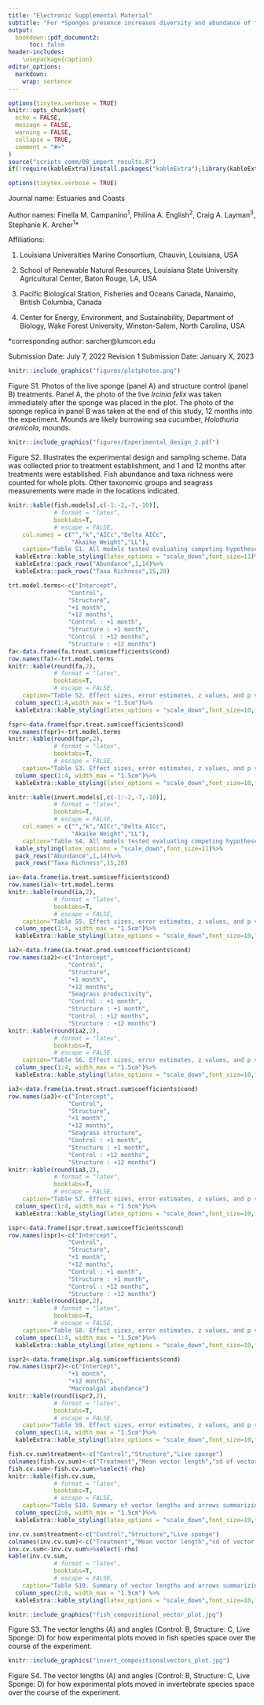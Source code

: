 ```yaml
---
title: "Electronic Supplemental Material" 
subtitle: "For *Sponges presence increases diversity and abundance of fish and invertebrates in subtropical seagrass beds*"
output:
  bookdown::pdf_document2:
      toc: false
header-includes:
    \usepackage{caption}
editor_options:
  markdown:
    wrap: sentence
---
```


```r
options(tinytex.verbose = TRUE)
knitr::opts_chunk$set(
  echo = FALSE,
  message = FALSE,
  warning = FALSE,
  collapse = TRUE,
  comment = "#>"
)
source("scripts_comm/08_import_results.R")
if(!require(kableExtra))install.packages("kableExtra");library(kableExtra)
```

```r
options(tinytex.verbose = TRUE)
```

Journal name: Estuaries and Coasts

Author names: Finella M. Campanino^1^, Philina A. English^2^, Craig A. Layman^3^, Stephanie K. Archer^1^*
 
Affiliations: 

1. Louisiana Universities Marine Consortium, Chauvin, Louisiana, USA

2. School of Renewable Natural Resources, Louisiana State University Agricultural Center,	Baton Rouge, LA, USA

3. Pacific Biological Station, Fisheries and Oceans Canada, Nanaimo, British Columbia, Canada

4. Center for Energy, Environment, and Sustainability, Department of Biology, Wake Forest University, Winston-Salem, North Carolina, USA
  
*corresponding author: sarcher@lumcon.edu

Submission Date: July 7, 2022
Revision 1 Submission Date: January X, 2023

```r
knitr::include_graphics("figures/plotphotos.png")
```

Figure S1. Photos of the live sponge (panel A) and structure control (panel B) treatments. Panel A, the photo of the live *Ircinia felix* was taken immediately after the sponge was placed in the plot. The photo of the sponge replica in panel B was taken at the end of this study, 12 months into the experiment. Mounds are likely burrowing sea cucumber, *Holothuria arenicola*, mounds.

```r
knitr::include_graphics("figures/Experimental_design_2.pdf")
```

Figure S2. Illustrates the experimental design and sampling scheme. Data was collected prior to treatment establishment, and 1 and 12 months after treatments were established. Fish abundance and taxa richness were counted for whole plots. Other taxonomic groups and seagrass measurements were made in the locations indicated. 

\clearpage


\captionsetup[table]{labelformat=empty}

```r
knitr::kable(fish.models[,c(-1:-2,-7,-10)],
             # format = "latex",
             booktabs=T,
             # escape = FALSE,
    col.names = c("","k","AICc","Delta AICc",
                  "Akaike Weight","LL"),
    caption="Table S1. All models tested evaluating competing hypotheses of the drivers of fish abundance and taxa richness.")%>%
  kableExtra::kable_styling(latex_options = "scale_down",font_size=11)%>%
  kableExtra::pack_rows("Abundance",1,14)%>%
  kableExtra::pack_rows("Taxa Richness",15,28)
```

\clearpage
\captionsetup[table]{labelformat=empty}

```r
trt.model.terms<-c("Intercept",
                 "Control",
                 "Structure",
                 "+1 month",
                 "+12 months",
                 "Control : +1 month",
                 "Structure : +1 month",
                 "Control : +12 months",
                 "Structure : +12 months")
fa<-data.frame(fa.treat.sum$coefficients$cond)
row.names(fa)<-trt.model.terms
knitr::kable(round(fa,2),
             # format = "latex",
             booktabs=T,
             # escape = FALSE,
    caption="Table S2. Effect sizes, error estimates, z values, and p values for all fixed effects in the best fit model for fish abundance.")%>%
  column_spec(1:4,width_max = "1.5cm")%>%
  kableExtra::kable_styling(latex_options = "scale_down",font_size=10,full_width = F)
```

\clearpage
\captionsetup[table]{labelformat=empty}

```r
fspr<-data.frame(fspr.treat.sum$coefficients$cond)
row.names(fspr)<-trt.model.terms
knitr::kable(round(fspr,2),
             # format = "latex",
             booktabs=T,
             # escape = FALSE,
    caption="Table S3. Effect sizes, error estimates, z values, and p values for all fixed effects in the best fit model for fish taxa richness.")%>%
  column_spec(1:4, width_max = "1.5cm")%>%
  kableExtra::kable_styling(latex_options = "scale_down",font_size=10,full_width = F)
```

\clearpage
\captionsetup[table]{labelformat=empty}

```r
knitr::kable(invert.models[,c(-1:-2,-7,-10)],
             # format = "latex",
             booktabs=T,
             # escape = FALSE,
    col.names = c("","k","AICc","Delta AICc",
                  "Akaike Weight","LL"),
    caption="Table S4. All models tested evaluating competing hypotheses of the drivers of invertebrate abundance and taxa richness.")%>%
  kable_styling(latex_options = "scale_down",font_size=11)%>%
  pack_rows("Abundance",1,14)%>%
  pack_rows("Taxa Richness",15,28)
```

\clearpage
\captionsetup[table]{labelformat=empty}

```r
ia<-data.frame(ia.treat.sum$coefficients$cond)
row.names(ia)<-trt.model.terms
knitr::kable(round(ia,2),
             # format = "latex",
             booktabs=T,
             # escape = FALSE,
    caption="Table S5. Effect sizes, error estimates, z values, and p values for all fixed effects in the treatment only model for invertebrate abundance.")%>%
  column_spec(1:4, width_max = "1.5cm")%>%
  kableExtra::kable_styling(latex_options = "scale_down",font_size=10,full_width = F)
```

\clearpage
\captionsetup[table]{labelformat=empty}

```r
ia2<-data.frame(ia.treat.prod.sum$coefficients$cond)
row.names(ia2)<-c("Intercept",
                 "Control",
                 "Structure",
                 "+1 month",
                 "+12 months",
                 "Seagrass productivity",
                 "Control : +1 month",
                 "Structure : +1 month",
                 "Control : +12 months",
                 "Structure : +12 months")
knitr::kable(round(ia2,2),
             # format = "latex",
             booktabs=T,
             # escape = FALSE,
    caption="Table S6. Effect sizes, error estimates, z values, and p values for all fixed effects in the treatment + seagrass productivity model for invertebrate abundance.")%>%
  column_spec(1:4, width_max = "1.5cm")%>%
  kableExtra::kable_styling(latex_options = "scale_down",font_size=10,full_width = F)
```

\clearpage
\captionsetup[table]{labelformat=empty}

```r
ia3<-data.frame(ia.treat.struct.sum$coefficients$cond)
row.names(ia3)<-c("Intercept",
                 "Control",
                 "Structure",
                 "+1 month",
                 "+12 months",
                 "Seagrass structure",
                 "Control : +1 month",
                 "Structure : +1 month",
                 "Control : +12 months",
                 "Structure : +12 months")
knitr::kable(round(ia3,2),
             # format = "latex",
             booktabs=T,
             # escape = FALSE,
    caption="Table S7. Effect sizes, error estimates, z values, and p values for all fixed effects in the treatment + seagrass structure model for invertebrate abundance.")%>%
  column_spec(1:4, width_max = "1.5cm")%>%
  kableExtra::kable_styling(latex_options = "scale_down",font_size=10,full_width = F)
```

\clearpage
\captionsetup[table]{labelformat=empty}

```r
ispr<-data.frame(ispr.treat.sum$coefficients$cond)
row.names(ispr)<-c("Intercept",
                 "Control",
                 "Structure",
                 "+1 month",
                 "+12 months",
                 "Control : +1 month",
                 "Structure : +1 month",
                 "Control : +12 months",
                 "Structure : +12 months")
knitr::kable(round(ispr,2),
             # format = "latex",
             booktabs=T,
             # escape = FALSE,
    caption="Table S8. Effect sizes, error estimates, z values, and p values for all fixed effects in the treatment only model for invertebrate taxa richness.")%>%
  column_spec(1:4, width_max = "1.5cm")%>%
  kableExtra::kable_styling(latex_options = "scale_down",font_size=10,full_width = F)
```

\clearpage
\captionsetup[table]{labelformat=empty}

```r
ispr2<-data.frame(ispr.alg.sum$coefficients$cond)
row.names(ispr2)<-c("Intercept",
                 "+1 month",
                 "+12 months",
                 "Macroalgal abundance")
knitr::kable(round(ispr2,2),
             # format = "latex",
             booktabs=T,
             # escape = FALSE,
    caption="Table S9. Effect sizes, error estimates, z values, and p values for all fixed effects in the macroalgal abundance model for invertebrate taxa richness.")%>%
  column_spec(1:4, width_max = "1.5cm")%>%
  kableExtra::kable_styling(latex_options = "scale_down",font_size=10,full_width = F)
```

\clearpage
\captionsetup[table]{labelformat=empty}

```r
fish.cv.sum$treatment<-c("Control","Structure","Live sponge")
colnames(fish.cv.sum)<-c("Treatment","Mean vector length","sd of vector length","Vectors longer than 0","Mean vector angle","rho","sd of vector angle")
fish.cv.sum<-fish.cv.sum%>%select(-rho)
knitr::kable(fish.cv.sum,
             # format = "latex",
             booktabs=T,
             # escape = FALSE,
    caption="Table S10. Summary of vector lengths and arrows summarizing the movement of the fish community in species space.")%>%
  column_spec(2:6, width_max = "1.5cm")%>%
  kableExtra::kable_styling(latex_options = "scale_down",font_size=10,full_width = F)
```

\clearpage
\captionsetup[table]{labelformat=empty}

```r
inv.cv.sum$treatment<-c("Control","Structure","Live sponge")
colnames(inv.cv.sum)<-c("Treatment","Mean vector length","sd of vector length","Vectors longer than 0","Mean vector angle","rho","sd of vector angle")
inv.cv.sum<-inv.cv.sum%>%select(-rho)
kable(inv.cv.sum,
             # format = "latex",
             booktabs=T,
             # escape = FALSE,
    caption="Table S10. Summary of vector lengths and arrows summarizing the movement of the invertebrate community in species space.")%>%
  column_spec(2:6, width_max = "1.5cm") %>%
  kableExtra::kable_styling(latex_options = "scale_down",font_size=10,full_width = F)
```

\clearpage

```r
knitr::include_graphics("fish_compositional_vector_plot.jpg")

```

Figure S3. The vector lengths (A) and angles (Control: B, Structure: C, Live Sponge: D) for how experimental plots moved in fish species space over the course of the experiment.

\clearpage

```r
knitr::include_graphics("invert_compositionalvectors_plot.jpg")

```

Figure S4. The vector lengths (A) and angles (Control: B, Structure: C, Live Sponge: D) for how experimental plots moved in invertebrate species space over the course of the experiment.